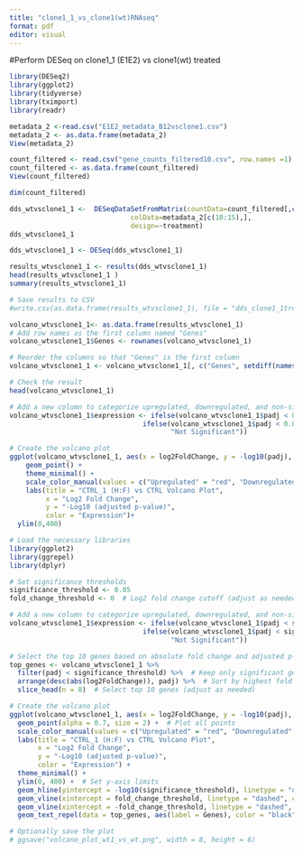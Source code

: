 ---
title: "clone1_1_vs_clone1(wt)RNAseq"
format: pdf
editor: visual
---

#Perform DESeq on clone1_1 (E1E2) vs clone1(wt) treated

```{r}
library(DESeq2)
library(ggplot2)
library(tidyverse)
library(tximport)
library(readr)
```

```{r}
metadata_2 <-read.csv("E1E2_metadata_B12vsclone1.csv")
metadata_2 <- as.data.frame(metadata_2)
View(metadata_2)
```

```{r}
count_filtered <- read.csv("gene_counts_filtered10.csv", row.names =1)
count_filtered <- as.data.frame(count_filtered)
View(count_filtered)

```

```{r}
dim(count_filtered)
```

```{r}
dds_wtvsclone1_1 <-  DESeqDataSetFromMatrix(countData=count_filtered[,c(10:15)], 
                              colData=metadata_2[c(10:15),], 
                              design=~treatment)
dds_wtvsclone1_1
```

```{r}
dds_wtvsclone1_1 <- DESeq(dds_wtvsclone1_1)

```

```{r}
results_wtvsclone1_1 <- results(dds_wtvsclone1_1)
head(results_wtvsclone1_1 )
summary(results_wtvsclone1_1)

```

```{r}
# Save results to CSV
#write.csv(as.data.frame(results_wtvsclone1_1), file = "dds_clone1_1treated_vs_wt.csv")

```

```{r}

volcano_wtvsclone1_1<- as.data.frame(results_wtvsclone1_1)
# Add row names as the first column named "Genes"
volcano_wtvsclone1_1$Genes <- rownames(volcano_wtvsclone1_1)

# Reorder the columns so that "Genes" is the first column
volcano_wtvsclone1_1 <- volcano_wtvsclone1_1[, c("Genes", setdiff(names(volcano_wtvsclone1_1), "Genes"))]

# Check the result
head(volcano_wtvsclone1_1)

```

```{r}
# Add a new column to categorize upregulated, downregulated, and non-significant genes
volcano_wtvsclone1_1$expression <- ifelse(volcano_wtvsclone1_1$padj < 0.05 & volcano_wtvsclone1_1$log2FoldChange > 0, "Upregulated",
                                 ifelse(volcano_wtvsclone1_1$padj < 0.05 & volcano_wtvsclone1_1$log2FoldChange < 0, "Downregulated", 
                                        "Not Significant"))

# Create the volcano plot
ggplot(volcano_wtvsclone1_1, aes(x = log2FoldChange, y = -log10(padj), color = expression)) +
    geom_point() +
    theme_minimal() +
    scale_color_manual(values = c("Upregulated" = "red", "Downregulated" = "blue", "Not Significant" = "gray")) +
    labs(title = "CTRL_1 (H:F) vs CTRL Volcano Plot", 
         x = "Log2 Fold Change", 
         y = "-Log10 (adjusted p-value)", 
         color = "Expression")+
  ylim(0,400)


```

```{r}
# Load the necessary libraries
library(ggplot2)
library(ggrepel)
library(dplyr)

# Set significance thresholds
significance_threshold <- 0.05
fold_change_threshold <- 0  # Log2 fold change cutoff (adjust as needed)

# Add a new column to categorize upregulated, downregulated, and non-significant genes
volcano_wtvsclone1_1$expression <- ifelse(volcano_wtvsclone1_1$padj < significance_threshold & volcano_wtvsclone1_1$log2FoldChange > fold_change_threshold, "Upregulated",
                                 ifelse(volcano_wtvsclone1_1$padj < significance_threshold & volcano_wtvsclone1_1$log2FoldChange < -fold_change_threshold, "Downregulated", 
                                        "Not Significant"))

# Select the top 10 genes based on absolute fold change and adjusted p-value
top_genes <- volcano_wtvsclone1_1 %>%
  filter(padj < significance_threshold) %>%  # Keep only significant genes
  arrange(desc(abs(log2FoldChange)), padj) %>%  # Sort by highest fold change, then lowest adjusted p-value
  slice_head(n = 8)  # Select top 10 genes (adjust as needed)

# Create the volcano plot
ggplot(volcano_wtvsclone1_1, aes(x = log2FoldChange, y = -log10(padj), color = expression)) +
  geom_point(alpha = 0.7, size = 2) +  # Plot all points
  scale_color_manual(values = c("Upregulated" = "red", "Downregulated" = "blue", "Not Significant" = "gray")) +  # Define colors
  labs(title = "CTRL_1 (H:F) vs CTRL Volcano Plot", 
       x = "Log2 Fold Change", 
       y = "-Log10 (adjusted p-value)", 
       color = "Expression") +
  theme_minimal() +
  ylim(0, 400) +  # Set y-axis limits
  geom_hline(yintercept = -log10(significance_threshold), linetype = "dashed", color = "black") +  # P-value cutoff
  geom_vline(xintercept = fold_change_threshold, linetype = "dashed", color = "black") +  # Log2 fold change cutoff
  geom_vline(xintercept = -fold_change_threshold, linetype = "dashed", color = "black") +  # Log2 fold change cutoff
  geom_text_repel(data = top_genes, aes(label = Genes), color = "black", size = 3, max.overlaps = 10)  # Label top genes

# Optionally save the plot
# ggsave("volcano_plot_wt1_vs_wt.png", width = 8, height = 6)
```
